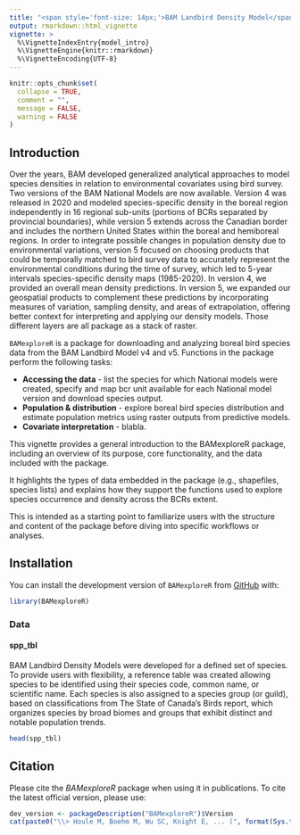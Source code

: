 ```yaml
---
title: "<span style='font-size: 14px;'>BAM Landbird Density Model</span><br><strong>Introdution</strong>"
output: rmarkdown::html_vignette
vignette: >
  %\VignetteIndexEntry{model_intro}
  %\VignetteEngine{knitr::rmarkdown}
  %\VignetteEncoding{UTF-8}
---
```



```r
knitr::opts_chunk$set(
  collapse = TRUE,
  comment = "",
  message = FALSE,
  warning = FALSE
)
```



## Introduction
Over the years, BAM developed generalized analytical approaches to model species densities in relation to environmental covariates using bird survey. Two versions of the BAM National Models are now available. Version 4 was released in 2020 and modeled species-specific density in the boreal region independently in 16 regional sub-units (portions of BCRs separated by provincial boundaries), while version 5 extends across the Canadian border and includes the northern United States within the boreal and hemiboreal regions. In order to integrate possible changes in population density due to environmental variations, version 5 focused on choosing products that could be temporally matched to bird survey data to accurately represent the environmental conditions during the time of survey, which led to 5-year intervals species-specific density maps (1985-2020). In version 4, we provided an overall mean density predictions. In version 5, we expanded our geospatial products to complement these predictions by incorporating measures of variation, sampling density, and areas of extrapolation, offering better context for interpreting and applying our density models. Those different layers are all package as a stack of raster. 

`BAMexploreR` is a package for downloading and analyzing boreal bird species data from the BAM Landbird Model v4 and v5. Functions in the package perform the following tasks:

- **Accessing the data** - list the species for which National models were created, specify and map bcr unit available for each National model version and download species output.
- **Population & distribution** - explore boreal bird species distribution and estimate population metrics using raster outputs from predictive models.
- **Covariate interpretation** - blabla.
 
This vignette provides a general introduction to the BAMexploreR package, including an overview of its purpose, core functionality, and the data included with the package.

It highlights the types of data embedded in the package (e.g., shapefiles, species lists) and explains how they support the functions used to explore species occurrence and density across the BCRs extent.

This is intended as a starting point to familiarize users with the structure and content of the package before diving into specific workflows or analyses.

## Installation

You can install the development version of `BAMexploreR` from [GitHub](https://github.com/) with:

```r
library(BAMexploreR)
```

### Data


#### spp_tbl
BAM Landbird Density Models were developed for a defined set of species. To provide users with flexibility, a reference table was created allowing species to be identified using their species code, common name, or scientific name. Each species is also assigned to a species group (or guild), based on classifications from The State of Canada’s Birds report, which organizes species by broad biomes and groups that exhibit distinct and notable population trends.  

```r
head(spp_tbl)

```



## Citation

Please cite the _BAMexploreR_ package when using it in publications. To cite the latest official version, please use:


```r
dev_version <- packageDescription("BAMexploreR")$Version
cat(paste0("\\> Houle M, Boehm M, Wu SC, Knight E, ... (", format(Sys.time(), "%Y"),"). BAMexploreR: Evaluating boreal birds density in Canada using R. R package version ", dev_version, ". Available at https://github.com/borealbirds/BAMexploreR\n"))
```



